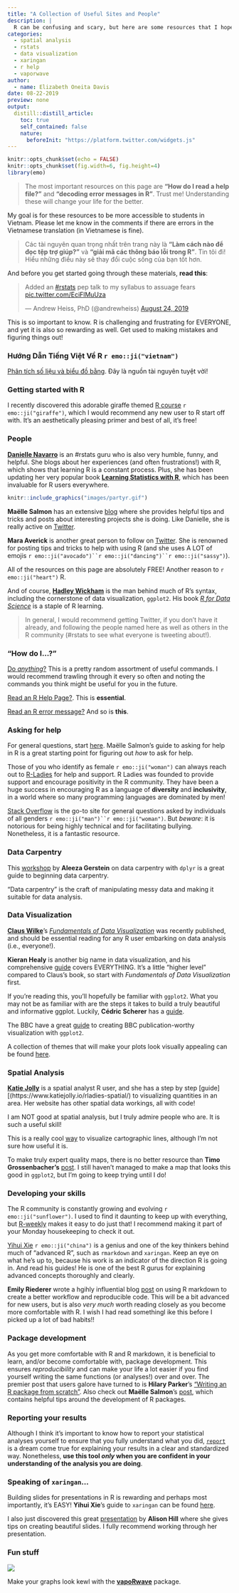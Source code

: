 ```yaml
---
title: "A Collection of Useful Sites and People"
description: |
  R can be confusing and scary, but here are some resources that I hope will be helpful.
categories:
  - spatial analysis
  - rstats
  - data visualization
  - xaringan
  - r help
  - vaporwave
author:
  - name: Elizabeth Oneita Davis
date: 08-22-2019
preview: none
output:
  distill::distill_article:
    toc: true
    self_contained: false
    nature: 
      beforeInit: "https://platform.twitter.com/widgets.js"
---
```


```r
knitr::opts_chunk$set(echo = FALSE)
knitr::opts_chunk$set(fig.width=6, fig.height=4) 
library(emo)
```

>The most important resources on this page are **"How do I read a help file?"** and  **"decoding error messages in R"**. Trust me! Understanding these will change your life for the better.

<aside>
My goal is for these resources to be more accessible to students in Vietnam. Please let me know in the comments if there are errors in the Vietnamese translation (in Vietnamese is fine).
</aside>

>Các tài nguyên quan trọng nhất trên trang này là **"Làm cách nào để đọc tệp trợ giúp?"** và **"giải mã các thông báo lỗi trong R"**. Tin tôi đi! Hiểu những điều này sẽ thay đổi cuộc sống của bạn tốt hơn.

And before you get started going through these materials, **read this**:

<blockquote class="twitter-tweet"><p lang="en" dir="ltr">Added an <a href="https://twitter.com/hashtag/rstats?src=hash&amp;ref_src=twsrc%5Etfw">#rstats</a> pep talk to my syllabus to assuage fears <a href="https://t.co/EciFlMuUza">pic.twitter.com/EciFlMuUza</a></p>&mdash; Andrew Heiss, PhD (@andrewheiss) <a href="https://twitter.com/andrewheiss/status/1165310391750189063?ref_src=twsrc%5Etfw">August 24, 2019</a></blockquote> <script async src="https://platform.twitter.com/widgets.js" charset="utf-8"></script>

This is so important to know. R is challenging and frustrating for EVERYONE, and yet it is also so rewarding as well. Get used to making mistakes and figuring things out!

### Hướng Dẫn Tiếng Việt Về R `r emo::ji("vietnam")`

[Phân tích số liệu và biểu đồ bằng](https://cran.r-project.org/doc/contrib/Intro_to_R_Vietnamese.pdf). Đây là nguồn tài nguyên tuyệt vời! 

### Getting started with R
I recently discovered this adorable giraffe themed [R course](https://tinystats.github.io/teacups-giraffes-and-statistics) `r emo::ji("giraffe")`, which I would recommend any new user to R start off with. It's an aesthetically pleasing primer and best of all, it's free!

### People 
**[Danielle Navarro](https://twitter.com/djnavarro)** is an #rstats guru who is also very humble, funny, and helpful. She blogs about her experiences (and often frustrations!) with R, which shows that learning R is a constant process. Plus, she has been updating her very popular book **[Learning Statistics with R](https://learningstatisticswithr.com/)**, which has been invaluable for R users everywhere. 


```r
knitr::include_graphics("images/partyr.gif") 
```

**Maëlle Salmon** has an extensive [blog](https://masalmon.eu/) where she provides helpful tips and tricks and posts about interesting projects she is doing. Like Danielle, she is really active on [Twitter](https://twitter.com/ma_salmon).

**Mara Averick** is another great person to follow on [Twitter](https://twitter.com/dataandme). She is renowned for posting tips and tricks to help with using R (and she uses A LOT of emojis `r emo::ji("avocado")``r emo::ji("dancing")``r emo::ji("sassy")`).

<aside>
All of the resources on this page are absolutely FREE! Another reason to `r emo::ji("heart")` R.
</aside>

And of course, [**Hadley Wickham**](https://twitter.com/hadleywickham) is the man behind much of R's syntax, including the cornerstone of data visualization, `ggplot2`. His book [*R for Data Science*](https://r4ds.had.co.nz/) is a staple of R learning.

>In general, I would recommend getting Twitter, if you don't have it already, and following the people named here as well as others in the R community (#rstats to see what everyone is tweeting about!).

### "How do I...?"

[Do *anything*?](https://smach.github.io/R4JournalismBook/HowDoI.html) This is a pretty random assortment of useful commands. I would recommend trawling through it every so often and noting the commands you think might be useful for you in the future. 

[Read an R Help Page?](https://socviz.co/appendix.html#a-little-more-about-r). This is **essential**.

[Read an R error message?](http://rex-analytics.com/decoding-error-messages-r/) And so is **this**.

### Asking for help

For general questions, start [here](https://masalmon.eu/2018/07/22/wheretogethelp/). Maëlle Salmon's guide to asking for help in R is a great starting point for figuring out *how* to ask for help. 

Those of you who identify as female `r emo::ji("woman")` can always reach out to [R-Ladies](https://rladies.org/) for help and support. R Ladies was founded to provide support and encourage positivity in the R community. They have been a huge success in encouraging R as a language of **diversity** and **inclusivity**, in a world where so many programming languages are dominated by men!

[Stack Overflow](https://stackoverflow.com/) is the go-to site for general questions asked by individuals of all genders `r emo::ji("man")``r emo::ji("woman")`. But *beware*: it is notorious for being highly technical and for facilitating bullying. Nonetheless, it is a fantastic resource.

### Data Carpentry

This [workshop](http://home.cc.umanitoba.ca/~gersteia/MBIO7040/05-dplyr.html) by **Aleeza Gerstein** on data carpentry with `dplyr` is a great guide to beginning data carpentry. 

<aside>
"Data carpentry" is the craft of manipulating messy data and making it suitable for data analysis.
</aside>

### Data Visualization

[**Claus Wilke**](https://twitter.com/ClausWilke)'s [*Fundamentals of Data Visualization*](https://serialmentor.com/dataviz/) was recently published, and should be essential reading for any R user embarking on data analysis (i.e., everyone!).

**Kieran Healy** is another big name in data visualization, and his comprehensive [guide](https://socviz.co/) covers EVERYTHING. It's a little "higher level" compared to Claus's book, so start with *Fundamentals of Data Visualization* first.

If you're reading this, you'll hopefully be familiar with `ggplot2`. What you may not be as familiar with are the steps it takes to build a truly beautiful and informative ggplot. Luckily, **Cédric Scherer** has a [guide](https://cedricscherer.netlify.com/2019/05/17/the-evolution-of-a-ggplot-ep.-1/).

The BBC have a great [guide](https://github.com/bbc/bbplot) to creating BBC publication-worthy visualization with `ggplot2`.

A collection of themes that will make your plots look visually appealing can be found [here](https://rfortherestofus.com/2019/08/themes-to-improve-your-ggplot-figures/). 

### Spatial Analysis

[**Katie Jolly**](https://twitter.com/katiejolly6) is a spatial analyst R user, and she has a step by step [guide][(https://www.katiejolly.io/rladies-spatial/) to visualizing quantities in an area. Her website has other spatial data workings, all with code!

<aside> 
I am NOT good at spatial analysis, but I truly admire people who are. It is such a useful skill!
</aside>

This is a really cool [way](https://cartographicperspectives.org/index.php/journal/article/view/1536/1726) to visualize cartographic lines, although I'm not sure how useful it is.

To make truly expert quality maps, there is no better resource than **Timo Grossenbacher's** [post](https://timogrossenbacher.ch/2019/04/bivariate-maps-with-ggplot2-and-sf/). I still haven't managed to make a map that looks this good in `ggplot2`, but I'm going to keep trying until I do!

### Developing your skills

The R community is constantly growing and evolving `r emo::ji("sunflower")`. I used to find it daunting to keep up with everything, but [R-weekly](https://rweekly.org/) makes it easy to do just that! I recommend making it part of your Monday housekeeping to check it out.

[Yihui Xie](https://yihui.name/en/) `r emo::ji("china")` is a genius and one of the key thinkers behind much of "advanced R", such as `rmarkdown` and `xaringan`. Keep an eye on what he's up to, because his work is an indicator of the direction R is going in. And read his guides! He is one of the best R gurus for explaining advanced concepts thoroughly and clearly.

**Emily Riederer** wrote a hgihly influential blog [post](https://emilyriederer.netlify.com/post/rmarkdown-driven-development/) on using R markdown to create a better workflow and reproducible code. This will be a bit advanced for new users, but is also *very much* worth reading closely as you become more comfortable with R. I wish I had read somethingl ike this before I picked up a lot of bad habits!!

### Package development
As you get more comfortable with R and R markdown, it is beneficial to learn, and/or become comfortable with, package development. This ensures *reproducibility* and can make your life a lot easier if you find yourself writing the same functions (or analyses!) over and over. The premier post that users galore have turned to is **Hilary Parker**'s ["Writing an R package from scratch"](https://hilaryparker.com/2014/04/29/writing-an-r-package-from-scratch/). Also check out **Maëlle Salmon**'s [post](https://masalmon.eu/2017/12/11/goodrpackages/), which contains helpful tips around the development of R packages.

### Reporting your results
Although I think it's important to know how to report your statistical analyses yourself to ensure that you fully understand what you did, [`report`](https://github.com/easystats/report) is a dream come true for explaining your results in a clear and standardized way. Nonetheless, **use this tool *only* when you are confident in your understanding of the analysis you are doing**.

### Speaking of `xaringan`...

Building slides for presentations in R is rewarding and perhaps most importantly, it's EASY! **Yihui Xie**'s guide to `xaringan` can be found [here](https://slides.yihui.name/xaringan/).

I also just discovered this great [presentation](http://arm.rbind.io/slides/xaringan#1) by **Alison Hill** where she gives tips on creating beautiful slides. I fully recommend working through her presentation.

### Fun stuff

![](images/vaporwave.jpg)

Make your graphs look kewl with the [**vapoRwave**](https://github.com/moldach/vapoRwave) package.










